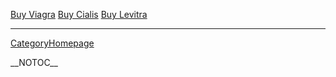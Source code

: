 
<a href=" http://ycaol.com/images/main/Buy-Viagra.html ">Buy Viagra</a>
<a href=" http://ycaol.com/images/main/Buy-Cialis.html ">Buy Cialis</a>
<a href=" http://ycaol.com/images/main/Buy-Levitra.html ">Buy Levitra</a>
----
[[CategoryHomepage]]

__NOTOC__